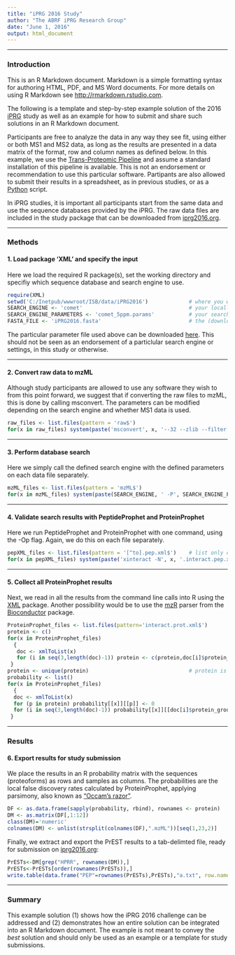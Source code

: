 ---
title: "iPRG 2016 Study"
author: "The ABRF iPRG Research Group"
date: "June 1, 2016"
output: html_document
---
***
### Introduction

This is an R Markdown document. Markdown is a simple formatting syntax for authoring HTML, PDF, and MS Word documents. For more details on using R Markdown see <http://rmarkdown.rstudio.com>.

The following is a template and step-by-step example solution of the 2016 [iPRG](https://abrf.org/research-group/proteome-informatics-research-group-iprg) study as well as an example for how to submit and share such solutions in an R Markdown document.

Participants are free to analyze the data in any way they see fit, using either or both MS1 and MS2 data, as long as the results are presented in a data matrix of the format, row and column names as defined below. In this example, we use the [Trans-Proteomic Pipeline](http://tools.proteomecenter.org/wiki/index.php?title=Software:TPP) and assume a standard installation of this pipeline is available. This is not an endorsement or recommendation to use this particular software. Partipants are also allowed to submit their results in a spreadsheet, as in previous studies, or as a [Python](https://www.python.org/) script.

In iPRG studies, it is important all participants start from the same data and use the sequence databases provided by the iPRG. The raw data files are included in the study package that can be downloaded from [iprg2016.org](http://iprg2016.org).

***

### Methods

#### 1. Load package 'XML' and specify the input

Here we load the required R package(s), set the working directory and specifiy which sequence database and search engine to use.

```{r, message=FALSE}
require(XML)
setwd('C:/Inetpub/wwwroot/ISB/data/iPRG2016')             # where you want to download the data
SEARCH_ENGINE <- 'comet'                                  # your locally installed search engine
SEARCH_ENGINE_PARAMETERS <- 'comet_5ppm.params'           # your search parameters
FASTA_FILE <- 'iPRG2016.fasta'                            # the (downloaded) sequence database
```

The particular parameter file used above can be downloaded [here](http://iprg2016.org). This should not be seen as an endorsement of a particlular search engine or settings, in this study or otherwise.

***

#### 2. Convert raw data to mzML

Although study participants are allowed to use any software they wish to from this point forward, we suggest that if converting the raw files to mzML, this is done by calling msconvert. The parameters can be modified depending on the search engine and whether MS1 data is used.

```{r, eval = TRUE}
raw_files <- list.files(pattern = 'raw$')
for(x in raw_files) system(paste('msconvert', x, '--32 --zlib --filter \"peakPicking true 2-\" --filter \"msLevel 2\"'))
```
***

#### 3. Perform database search

Here we simply call the defined search engine with the defined parameters on each data file separately.

```{r, eval = TRUE}
mzML_files <- list.files(pattern = 'mzML$')
for(x in mzML_files) system(paste(SEARCH_ENGINE, ' -P', SEARCH_ENGINE_PARAMETERS, ' -N', x, ' -D', FASTA_FILE, ' ', x, sep = ''))

```
***

#### 4. Validate search results with PeptideProphet and ProteinProphet

Here we run PeptideProphet and ProteinProphet with one command, using the -Op flag. Again, we do this on each file separately.

```{r, eval = TRUE}
pepXML_files <- list.files(pattern = '[^to].pep.xml$')    # list only original pepXML files
for(x in pepXML_files) system(paste('xinteract -N', x, '.interact.pep.xml -p0.05 -l7 -PPM -Op ', x, sep = ''))
```
***

#### 5. Collect all ProteinProphet results

Next, we read in all the results from the command line calls into R using the [XML](https://cran.r-project.org/web/packages/XML/index.html) package. Another possibility would be to use the [mzR](http://bioconductor.org/packages/release/bioc/html/mzR.html) parser from the [Bioconductor](http://bioconductor.org/) package. 

```{r}
ProteinProphet_files <- list.files(pattern='interact.prot.xml$')
protein <- c()
for(x in ProteinProphet_files) 
  {
   doc <- xmlToList(x)
   for (i in seq(3,length(doc)-1)) protein <- c(protein,doc[i]$protein_group$protein$.attrs['protein_name'])
 }
protein <- unique(protein)                                # protein is now a vector of all proteoforms
probability <- list()
for(x in ProteinProphet_files) 
  {
  doc <- xmlToList(x)
  for (p in protein) probability[[x]][[p]] <- 0
  for (i in seq(3,length(doc)-1)) probability[[x]][[doc[i]$protein_group$protein$.attrs['protein_name']]] <- doc[i]$protein_group$protein$.attrs['probability']
 }
```
***

### Results

#### 6. Export results for study submission

We place the results in an R probability matrix with the sequences (proteoforms) as rows and samples as columns. The probabilities are the local false discovery rates calculated by ProteinProphet, applying parsimony, also known as ["Occam's razor"](https://en.wikipedia.org/wiki/Occam's_razor).

```{r}
DF <- as.data.frame(sapply(probability, rbind), rownames <- protein)
DM <- as.matrix(DF[,1:12])
class(DM)='numeric' 
colnames(DM) <- unlist(strsplit(colnames(DF),".mzML"))[seq(1,23,2)]
```


Finally, we extract and export the PrEST results to a tab-delimted file, ready for submission on [iprg2016.org](http://iprg2016.org):

```{r}
PrESTs<-DM[grep("HPRR", rownames(DM)),]
PrESTs<-PrESTs[order(rownames(PrESTs)),]
write.table(data.frame("PEP"=rownames(PrESTs),PrESTs),"a.txt", row.names=FALSE)
```

***

### Summary

This example solution (1) shows how the iPRG 2016 challenge can be addressed and (2) demonstrates how an entire solution can be integrated into an R Markdown document. The example is not meant to convey the *best* solution and should only be used as an example or a template for study submissions.

